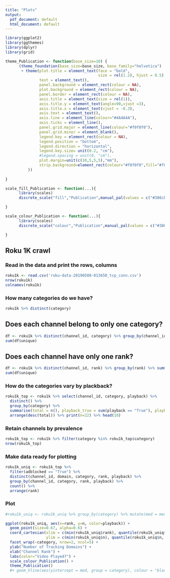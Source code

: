 ```yaml
---
title: "Plots"
output:
  pdf_document: default
  html_document: default
---
```


```r
library(ggplot2)
library(ggthemes)
library(dplyr)
library(grid)

theme_Publication <- function(base_size=10) {
      (theme_foundation(base_size=base_size, base_family="helvetica")
       + theme(plot.title = element_text(face = "bold",
                                         size = rel(1.2), hjust = 0.5),
               text = element_text(),
               panel.background = element_rect(colour = NA),
               plot.background = element_rect(colour = NA),
               panel.border = element_rect(colour = NA),
               axis.title = element_text(size = rel(1)),
               axis.title.y = element_text(angle=90,vjust =3),
               axis.title.x = element_text(vjust = -0.3),
               axis.text = element_text(), 
               axis.line = element_line(colour="#4A4A4A"),
               axis.ticks = element_line(),
               panel.grid.major = element_line(colour="#f0f0f0"),
               panel.grid.minor = element_blank(),
               legend.key = element_rect(colour = NA),
               legend.position = "bottom",
               legend.direction = "horizontal",
               legend.key.size= unit(0.2, "cm"),
               #legend.spacing = unit(0, "cm"),
               plot.margin=unit(c(10,5,5,5),"mm"),
               strip.background=element_rect(colour="#f0f0f0",fill="#f0f0f0")
          ))
      
}

scale_fill_Publication <- function(...){
      library(scales)
      discrete_scale("fill","Publication",manual_pal(values = c("#386cb0","#fdb462","#7fc97f","#ef3b2c","#662506","#a6cee3","#fb9a99","#984ea3","#ffff33")), ...)

}

scale_colour_Publication <- function(...){
      library(scales)
      discrete_scale("colour","Publication",manual_pal(values = c("#386cb0","#f58403","#7fc97f","#ef3b2c","#662506","#a6cee3","#fb9a99","#984ea3","#ffff33")), ...)

}
```

## Roku 1K crawl

### Read in the data and print the rows, columns
```r
roku1k <- read.csv('roku-data-20190508-013650_tcp_conn.csv')
nrow(roku1k)
colnames(roku1k)
```

### How many categories do we have?
```r
roku1k %>% distinct(category)
```

## Does each channel belong to only one category?
```r
df <- roku1k %>% distinct(channel_id, category) %>% group_by(channel_id) %>% summarise(counts = n(), unique = counts == 1)
sum(df$unique)
```

## Does each channel have only one rank?
```r
df <- roku1k %>% distinct(channel_id, rank) %>% group_by(rank) %>% summarise(counts = n(), unique = counts == 1) 
sum(df$unique)
```

### How do the categories vary by plackback?
```r
roku1k_top <- roku1k %>% select(channel_id, category, playback) %>% 
  distinct() %>% 
  group_by(category) %>% 
  summarise(total = n(), playback_true = sum(playback == "True"), playback_false = sum(playback == "False")) %>% 
  arrange(desc(total)) %>% print(n=22) %>% head(10)
```


### Retain channels by prevalence
```r
roku1k_top <- roku1k %>% filter(category %in% roku1k_top$category) 
nrow(roku1k_top)
```

### Make data ready for plotting
```r
roku1k_uniq <- roku1k_top %>% 
  filter(adblocked == "True") %>% 
  distinct(channel_id, domain, category, rank, playback) %>% 
  group_by(channel_id, category, rank, playback) %>% 
  count() %>% 
  arrange(rank)
```

### Plot
```r
#roku1k_uniq <- roku1k_uniq %>% group_by(category) %>% mutate(med = median(n))

ggplot(roku1k_uniq, aes(x=rank, y=n, color=playback)) +
  geom_point(size=0.67, alpha=0.6) + 
  coord_cartesian(xlim = c(min(roku1k_uniq$rank), quantile(roku1k_uniq$rank, 0.99)),
                  ylim = c(min(roku1k_uniq$n), quantile(roku1k_uniq$n, 0.997))) +
  facet_wrap(~category, nrow=2, ncol=5) + 
  ylab("Number of Tracking Domains") + 
  xlab("Channel Rank") + 
  labs(color="Video Played?") + 
  scale_colour_Publication() + 
  theme_Publication() 
  #+ geom_hline(aes(yintercept = med, group = category), colour = "black", linetype = 2)
```